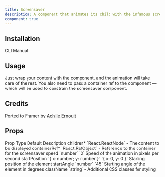```yaml
---
title: Screensaver
description: A component that animates its child with the infamous screensaver effect.
component: true
---
```


<ComponentPreview name="screensaver-demo" framerLink="https://www.soyakil.fr/ressources/screensaver" />

## Installation

<Tabs defaultValue="cli">

<TabsList>
  <TabsTrigger value="cli">CLI</TabsTrigger>
  <TabsTrigger value="manual">Manual</TabsTrigger>
</TabsList>
<TabsContent value="cli">

<InstallTabs command="shadcn@latest add &quot;https://uwuui.com/r/screensaver.json&quot;" npx />

</TabsContent>
<TabsContent value="manual">

<ComponentSource name="use-dimensions" />

<ComponentSource name="screensaver" />

</TabsContent>
</Tabs>

## Usage

Just wrap your content with the component, and the animation will take care of the rest.
You also need to pass a container ref to the component — which will be used to constrain the screensaver component.

## Credits

Ported to Framer by [Achille Ernoult](https://x.com/achilleernlt)

## Props

<Table>
  <TableHeader>
    <TableRow>
      <TableHead>Prop</TableHead>
      <TableHead>Type</TableHead>
      <TableHead>Default</TableHead>
      <TableHead>Description</TableHead>
    </TableRow>
  </TableHeader>
  <TableBody>
    <TableRow>
      <TableCell>children<span className="text-red-500">*</span></TableCell>
      <TableCell>`React.ReactNode`</TableCell>
      <TableCell>-</TableCell>
      <TableCell>The content to be displayed</TableCell>
    </TableRow>
    <TableRow>
      <TableCell>containerRef<span className="text-red-500">*</span></TableCell>
      <TableCell>`React.RefObject<HTMLElement>`</TableCell>
      <TableCell>-</TableCell>
      <TableCell>Reference to the container for the screensaver</TableCell>
    </TableRow>
    <TableRow>
      <TableCell>speed</TableCell>
      <TableCell>`number`</TableCell>
      <TableCell>`3`</TableCell>
      <TableCell>Speed of the animation in pixels per second</TableCell>
    </TableRow>
    <TableRow>
      <TableCell>startPosition</TableCell>
      <TableCell>`{ x: number; y: number }`</TableCell>
      <TableCell>`{ x: 0, y: 0 }`</TableCell>
      <TableCell>Starting position of the element</TableCell>
    </TableRow>
    <TableRow>
      <TableCell>startAngle</TableCell>
      <TableCell>`number`</TableCell>
      <TableCell>`45`</TableCell>
      <TableCell>Starting angle of the element in degrees</TableCell>
    </TableRow>
    <TableRow>
      <TableCell>className</TableCell>
      <TableCell>`string`</TableCell>
      <TableCell>-</TableCell>
      <TableCell>Additional CSS classes for styling</TableCell>
    </TableRow>
  </TableBody>
</Table>
